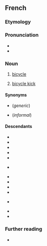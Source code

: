 ==French==

===Etymology===
{{af|fr|bicycle|-ette}}

===Pronunciation===
* {{fr-IPA}}
* {{audio|fr|Fr-bicyclette.ogg|audio}}

===Noun===
{{fr-noun|f}}

# [[bicycle]]
# {{lb|fr|soccer}} [[bicycle kick]]

====Synonyms====
* {{l|fr|petite reine}} (''generic'')
* {{l|fr|vélo}} (''informal'')

====Descendants====
{{top2}}
* {{desc|ast|bicicleta|bor=1}}
* {{desc|eu|bizikleta|bor=1}}
* {{desc|ca|bicicleta|bor=1}}
* {{desc|gl|bicicleta|bor=1}}
* {{desc|acw|بُسْكُليتة|bor=1}}
* {{desc|it|bicicletta|bor=1}} {{see desc}}
* {{desc|mfe|bisiklet}}
* {{desc|oc|bicicleta|bor=1}}
* {{desc|pt|bicicleta|bor=1}}
* {{desc|ro|bicicletă|bor=1}}
* {{desc|es|bicicleta|bor=1}} {{see desc}}
* {{desc|tr|bisiklet|bor=1}}
* {{desc|yi|ביציקלעט|bor=1}}
{{bottom}}

===Further reading===
* {{R:TLFi}}